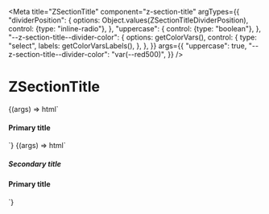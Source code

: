 
<Meta
  title="ZSectionTitle"
  component="z-section-title"
  argTypes={{
    "dividerPosition": {
      options: Object.values(ZSectionTitleDividerPosition),
      control: {type: "inline-radio"},
    },
    "uppercase": {
      control: {type: "boolean"},
    },
    "--z-section-title--divider-color": {
      options: getColorVars(),
      control: {
        type: "select",
        labels: getColorVarsLabels(),
      },
    },
  }}
  args={{
    "uppercase": true,
    "--z-section-title--divider-color": "var(--red500)",
  }}
/>

# ZSectionTitle

<Canvas>
  <Story
    name="Primary title only"
    args={{
      dividerPosition: ZSectionTitleDividerPosition.BEFORE,
    }}
  >
    {(args) => html`
      <z-section-title
        .dividerPosition=${args.dividerPosition}
        .uppercase=${args.uppercase}
        .style="--z-section-title--divider-color: ${args["--z-section-title--divider-color"]}"
      >
        <h4 slot="primary-title">Primary title</h4>
      </z-section-title>
    `}
  </Story>
</Canvas>

<Canvas>
  <Story
    name="With secondary title"
    parameters={{
      controls: {
        exclude: ["dividerPosition"],
      },
    }}
  >
    {(args) => html`
      <z-section-title
        .uppercase=${args.uppercase}
        .style="--z-section-title--divider-color: ${args["--z-section-title--divider-color"]}"
      >
        <h5 slot="secondary-title">Secondary title</h5>
        <h4 slot="primary-title">Primary title</h4>
      </z-section-title>
    `}
  </Story>
</Canvas>

<ArgsTable of="z-section-title" />
